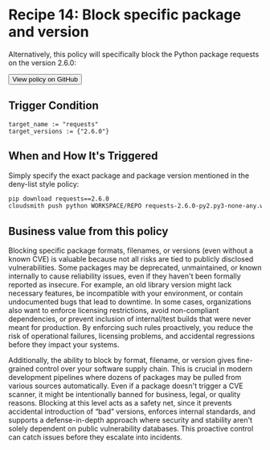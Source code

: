 
# Recipe 14: Block specific package and version

Alternatively, this policy will specifically block the Python package requests on the version 2.6.0:

<RemoteCodeBlock
  lang="rego"
  src="https://raw.githubusercontent.com/cloudsmith-io/rego-recipes/refs/heads/main/recipe-14/policy.rego"
/>

<Button href="https://github.com/cloudsmith-io/rego-recipes/blob/main/recipe-1/policy.rego" withArrow>
   <Icon title="View" name="github"/>
   View policy on GitHub
  </Button>

## Trigger Condition 

```rego
target_name := "requests"  
target_versions := {"2.6.0"}
```

## When and How It's Triggered

Simply specify the exact package and package version mentioned in the deny-list style policy:

```bash
pip download requests==2.6.0  
cloudsmith push python WORKSPACE/REPO requests-2.6.0-py2.py3-none-any.whl \-k "API_KEY"
```

## Business value from this policy

Blocking specific package formats, filenames, or versions (even without a known CVE) is valuable because not all risks are tied to publicly disclosed vulnerabilities. Some packages may be deprecated, unmaintained, or known internally to cause reliability issues, even if they haven't been formally reported as insecure. For example, an old library version might lack necessary features, be incompatible with your environment, or contain undocumented bugs that lead to downtime. In some cases, organizations also want to enforce licensing restrictions, avoid non-compliant dependencies, or prevent inclusion of internal/test builds that were never meant for production. By enforcing such rules proactively, you reduce the risk of operational failures, licensing problems, and accidental regressions before they impact your systems.

Additionally, the ability to block by format, filename, or version gives fine-grained control over your software supply chain. This is crucial in modern development pipelines where dozens of packages may be pulled from various sources automatically. Even if a package doesn't trigger a CVE scanner, it might be intentionally banned for business, legal, or quality reasons. Blocking at this level acts as a safety net, since it prevents accidental introduction of “bad” versions, enforces internal standards, and supports a defense-in-depth approach where security and stability aren't solely dependent on public vulnerability databases. This proactive control can catch issues before they escalate into incidents.
